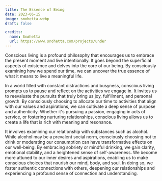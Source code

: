 ```yaml
---
title: The Essence of Being
date: 2023-06-15
image: snohetta.webp
draft: false

credits:
  name: Snøhetta
  url: https://www.snohetta.com/projects/under
---
```


Conscious living is a profound philosophy that encourages us to embrace the present moment and live intentionally. It goes beyond the superficial aspects of existence and delves into the core of our being. By consciously examining how we spend our time, we can uncover the true essence of what it means to live a meaningful life.

In a world filled with constant distractions and busyness, conscious living prompts us to pause and reflect on the activities we engage in. It invites us to reevaluate the pursuits that truly bring us joy, fulfillment, and personal growth. By consciously choosing to allocate our time to activities that align with our values and aspirations, we can cultivate a deep sense of purpose and authenticity. Whether it&apos;s pursuing a passion, engaging in acts of service, or fostering nurturing relationships, conscious living allows us to create a life that is rich with meaning and resonance.

It involves examining our relationship with substances such as alcohol. While alcohol may be a prevalent social norm, consciously choosing not to drink or moderating our consumption can have transformative effects on our well-being. By embracing sobriety or mindful drinking, we gain clarity, emotional stability, and a heightened sense of self-awareness. We become more attuned to our inner desires and aspirations, enabling us to make conscious choices that nourish our mind, body, and soul. In doing so, we foster authentic connections with others, deepening our relationships and experiencing a profound sense of connection and understanding.